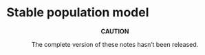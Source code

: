 # Stable population model

:::{.rmdcaution}
<center>
**CAUTION**

The complete version of these notes hasn't been released.
</center>
:::

